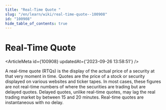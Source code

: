```yaml
---
title: "Real-Time Quote "
slug: "/en/learn/wiki/real-time-quote--100908"
id: "100908"
hide_table_of_contents: true
---
```



# Real-Time Quote 

<ArticleMeta id={100908} updatedAt={'2023-09-26 13:58:51'} />
<div className='border-solid border-b border-t-0 my-4 border-[var(--ifm-color-gray-300)]' />

A real-time quote (RTQs) is the display of the actual price of a security at that very moment in time. Quotes are the price of a stock or security displayed on various websites and ticker tapes. In most cases, these figures are not real-time numbers of where the securities are trading but are delayed quotes. Delayed quotes, unlike real-time quotes, may lag the real trading market by between 15 and 20 minutes. Real-time quotes are instantaneous with no delay.
